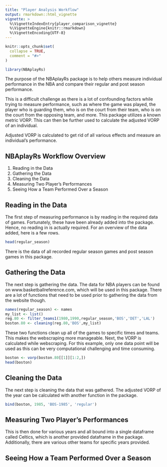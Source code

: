```yaml
---
title: "Player Analysis Workflow"
output: rmarkdown::html_vignette
vignette: >
  %\VignetteIndexEntry{player_comparison_vignette}
  %\VignetteEngine{knitr::rmarkdown}
  %\VignetteEncoding{UTF-8}
---
```


```r
knitr::opts_chunk$set(
  collapse = TRUE,
  comment = "#>"
)
```

```r
library(NBAplayRs)
```

The purpose of the NBAplayRs package is to help others measure individual performance in the NBA and compare their regular and post season performance.

This is a difficult challenge as there is a lot of confounding factors while trying to measure performance, such as where the game was played, the player who is guarding them, who is on the court from their team, who is on the court from the opposing team, and more. This package utilizes a known metric VORP. This can then be further used to calculate the adjusted VORP of an individual.

Adjusted VORP is calculated to get rid of all various effects and measure an individual's performance. 

## NBAplayRs Workflow Overview
1. Reading in the Data
2. Gathering the Data
3. Cleaning the Data
4. Measuring Two Player's Performances
5. Seeing How a Team Performed Over a Season


## Reading in the Data
The first step of measuring performance is by reading in the required data of games. Fortunately, these have been already added into the package. Hence, no reading in is actually required. For an overview of the data added, here is a few rows.
```r
head(regular_season)
```

There is the data of all recorded regular season games and post season games in this package. 

## Gathering the Data
The next step is gathering the data. The data for NBA players can be found on www.basketballreference.com, which will be used in this package. There are a lot of functions that need to be used prior to gathering the data from the website though.

```r
names(regular_season) <- names
my_list <- list()
reg.80 <- filter_teams1(1980,1990,regular_season,'BOS','DET','LAL')
boston.80 <- cleaning(reg.80,'BOS',my_list)
```

These two functions clean up all of the games to specific times and teams. This makes the webscraping more manageable. Next, the VORP is calculated while webscraping. For this example, only one data point will be used as this can be very computational challenging and time consuming. 

```r
boston <- vorp(boston.80[[1]][1:2,])
head(boston)
```


## Cleaning the Data
The next step is cleaning the data that was gathered. The adjusted VORP of the year can be calculated with another function in the package.
```r
bind(boston, 1985, 'BOS-1985', 'regular')
```

## Measuring Two Player's Performances
This is then done for various years and all bound into a single dataframe called Celtics, which is another provided dataframe in the package. Additionally, there are various other teams for specific years provided. 

## Seeing How a Team Performed Over a Season


